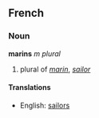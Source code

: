 ==French==
===Noun===
'''marins''' ''m plural''

# plural of ''[[marin]]'', ''[[sailor]]''

====Translations====
*English: [[sailors]]